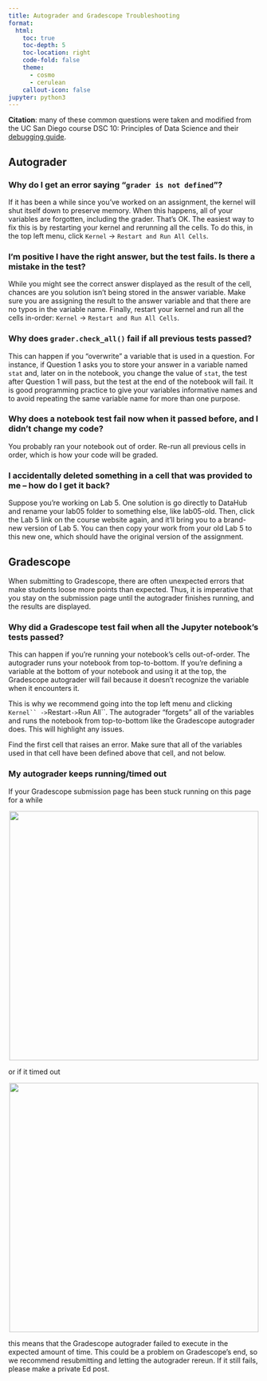 ```yaml
---
title: Autograder and Gradescope Troubleshooting
format:
  html:
    toc: true
    toc-depth: 5
    toc-location: right
    code-fold: false
    theme:
      - cosmo
      - cerulean
    callout-icon: false
jupyter: python3
---
```


::: {.callout-note collapse="true"}
**Citation**: many of these common questions were taken and modified from the UC San Diego course DSC 10: Principles of Data Science and their [debugging guide](https://dsc10.com/debugging/).

:::

## Autograder

### Why do I get an error saying "`grader is not defined`"?
If it has been a while since you’ve worked on an assignment, the kernel will shut itself down to preserve memory. When this happens, all of your variables are forgotten, including the grader. That’s OK. The easiest way to fix this is by restarting your kernel and rerunning all the cells. To do this, in the top left menu, click `Kernel` -> `Restart and Run All Cells`.

### I’m positive I have the right answer, but the test fails. Is there a mistake in the test?
While you might see the correct answer displayed as the result of the cell, chances are you solution isn’t being stored in the answer variable. Make sure you are assigning the result to the answer variable and that there are no typos in the variable name. Finally, restart your kernel and run all the cells in-order: `Kernel` -> `Restart and Run All Cells`.

### Why does `grader.check_all()` fail if all previous tests passed?
This can happen if you “overwrite” a variable that is used in a question. For instance, if Question 1 asks you to store your answer in a variable named `stat` and, later on in the notebook, you change the value of `stat`, the test after Question 1 will pass, but the test at the end of the notebook will fail. It is good programming practice to give your variables informative names and to avoid repeating the same variable name for more than one purpose.

### Why does a notebook test fail now when it passed before, and I didn’t change my code?
You probably ran your notebook out of order. Re-run all previous cells in order, which is how your code will be graded.

### I accidentally deleted something in a cell that was provided to me – how do I get it back?
Suppose you’re working on Lab 5. One solution is go directly to DataHub and rename your lab05 folder to something else, like lab05-old. Then, click the Lab 5 link on the course website again, and it’ll bring you to a brand-new version of Lab 5. You can then copy your work from your old Lab 5 to this new one, which should have the original version of the assignment.

## Gradescope

When submitting to Gradescope, there are often unexpected errors that make students loose more points than expected. Thus, it is imperative that you stay on the submission page until the autograder finishes running, and the results are displayed. 

### Why did a Gradescope test fail when all the Jupyter notebook’s tests passed?
This can happen if you’re running your notebook’s cells out-of-order. The autograder runs your notebook from top-to-bottom. If you’re defining a variable at the bottom of your notebook and using it at the top, the Gradescope autograder will fail because it doesn’t recognize the variable when it encounters it.

This is why we recommend going into the top left menu and clicking `Kernel`` -> `Restart` -> `Run All``. The autograder “forgets” all of the variables and runs the notebook from top-to-bottom like the Gradescope autograder does. This will highlight any issues. 

Find the first cell that raises an error. Make sure that all of the variables used in that cell have been defined above that cell, and not below.

### My autograder keeps running/timed out

If your Gradescope submission page has been stuck running on this page for a while 

<center><img src = "gradescope_loading.png" width = "500"></img></a></center>

or if it timed out

<center><img src = "gradescope_timeout.png" width = "500"></img></a></center>

this means that the Gradescope autograder failed to execute in the expected amount of time. This could be a problem on Gradescope's end, so we recommend resubmitting and letting the autograder rereun. If it still fails, please make a private Ed post. 


